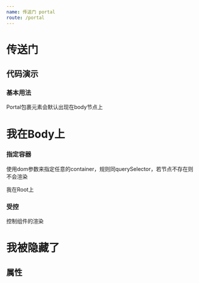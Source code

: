 ```yaml
---
name: 传送门 portal
route: /portal
---
```




# 传送门

## 代码演示

### 基本用法

Portal包裹元素会默认出现在body节点上

<Playground>
  <Portal center style={{top: 200}}>
    <h1>我在Body上</h1>
  </Portal>
</Playground>

### 指定容器

使用dom参数来指定任意的container，规则同querySelector，若节点不存在则不会渲染

<Playground>
  <Portal selector='#rootaaa' center>
    <p>我在Root上</p>
  </Portal>
</Playground>

### 受控

控制组件的渲染

<Playground>
  <Portal center visiable={false}>
    <h1>我被隐藏了</h1>
  </Portal>
</Playground>

## 属性

<PropsTable of={Portal} />
